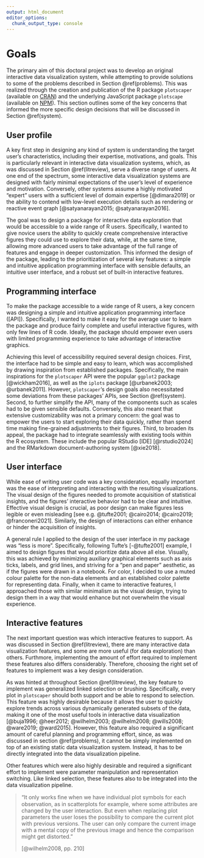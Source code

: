 ```yaml
---
output: html_document
editor_options: 
  chunk_output_type: console
---
```


# Goals {#goals}

The primary aim of this doctoral project was to develop an original interactive data visualization system, while attempting to provide solutions to some of the problems described in Section \@ref(problems). This was realized through the creation and publication of the R package `plotscaper` (available on [CRAN](https://cran.r-project.org/web/packages/plotscaper/index.html)) and the underlying JavaScript package `plotscape` (available on [NPM](https://www.npmjs.com/package/@abartonicek/plotscape)). This section outlines some of the key concerns that informed the more specific design decisions that will be discussed in Section \@ref(system).

## User profile

A key first step in designing any kind of system is understanding the target user's characteristics, including their expertise, motivations, and goals. This is particularly relevant in interactive data visualization systems, which, as was discussed in Section \@ref(litreview), serve a diverse range of users. At one end of the spectrum, some interactive data visualization systems are designed with fairly minimal expectations of the user's level of experience and motivation. Conversely, other systems assume a highly motivated "expert" users with a sufficient level of domain expertise [@dimara2019] or the ability to contend with low-level execution details such as rendering or reactive event graph [@satyanarayan2015; @satyanarayan2016].

The goal was to design a package for interactive data exploration that would be accessible to a wide range of R users. Specifically, I wanted to give novice users the ability to quickly create comprehensive interactive figures they could use to explore their data, while, at the same time, allowing more advanced users to take advantage of the full range of features and engage in deeper customization. This informed the design of the package, leading to the prioritization of several key features: a simple and intuitive application programming interface with sensible defaults, an intuitive user interface, and a robust set of built-in interactive features.

## Programming interface

To make the package accessible to a wide range of R users, a key concern was designing a simple and intuitive application programming interface ([API]). Specifically, I wanted to make it easy for the average user to learn the package and produce fairly complete and useful interactive figures, with only few lines of R code. Ideally, the package should empower even users with limited programming experience to take advantage of interactive graphics.

Achieving this level of accessibility required several design choices. First, the interface had to be simple and easy to learn, which was accomplished by drawing inspiration from established packages. Specifically, the main inspirations for the `plotscaper` API were the popular `ggplot2` package [@wickham2016], as well as the `iplots` package [@urbanek2003; @urbanek2011]. However, `plotscaper`'s design goals also necessitated some deviations from these packages' APIs, see Section \@ref(system). Second, to further simplify the API, many of the components such as scales had to be given sensible defaults. Conversely, this also meant that extensive customizability was not a primary concern: the goal was to empower the users to start exploring their data quickly, rather than spend time making fine-grained adjustments to their figures. Third, to broaden its appeal, the package had to integrate seamlessly with existing tools within the R ecosystem. These include the popular RStudio [IDE] [@rstudio2024] and the RMarkdown document-authoring system [@xie2018].    

## User interface

While ease of writing user code was a key consideration, equally important was the ease of interpreting and interacting with the resulting visualizations. The visual design of the figures needed to promote acquisition of statistical insights, and the figures' interactive behavior had to be clear and intuitive. Effective visual design is crucial, as poor design can make figures less legible or even misleading [see e.g. @tufte2001; @cairo2014; @cairo2019; @franconeri2021]. Similarly, the design of interactions can either enhance or hinder the acquisition of insights.

A general rule I applied to the design of the user interface in my package was "less is more". Specifically, following Tufte's [-@tufte2001] example, I aimed to design figures that would prioritize data above all else. Visually, this was achieved by minimizing auxiliary graphical elements such as axis ticks, labels, and grid lines, and striving for a "pen and paper" aesthetic, as if the figures were drawn in a notebook. For color, I decided to use a muted colour palette for the non-data elements and an established color palette for representing data. Finally, when it came to interactive features, I approached those with similar minimalism as the visual design, trying to design them in a way that would enhance but not overwhelm the visual experience.  

## Interactive features

The next important question was which interactive features to support. As was discussed in Section \@ref(litreview), there are many interactive data visualization features, and some are more useful (for data exploration) than others. Furthmore, implementing the amount of effort required to implement these features also differs considerably. Therefore, choosing the right set of features to implement was a key design consideration.

As was hinted at throughout Section \@ref(litreview), the key feature to implement was generalized linked selection or brushing. Specifically, every plot in `plotscaper` should both support and be able to respond to selection. This feature was highly desirable because it allows the user to quickly explore trends across various dynamically generated subsets of the data, making it one of the most useful tools in interactive data visualization [@buja1996; @heer2012; @wilhelm2003; @wilhelm2008; @wills2008; @ware2019; @ward2015]. However, this feature also required a significant amount of careful planning and programming effort, since, as was discussed in section \@ref(problems), it cannot be simply implemented on top of an existing static data visualization system. Instead, it has to be directly integrated into the data visualization pipeline.

Other features which were also highly desirable and required a significant effort to implement were parameter manipulation and representation switching. Like linked selection, these features also to be integrated into the data visualization pipeline.  


> "It only works ﬁne when we have individual plot symbols for each observation, as in scatterplots for example, where some attributes are changed by the user interaction. But even when replacing plot parameters the user loses the possibility to compare the current plot with previous versions. The
user can only compare the current image with a mental copy of the previous image and hence the comparison might get distorted."
>
> [@wilhelm2008, pp. 210]

